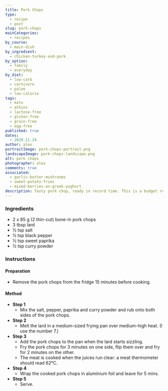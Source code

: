 ```yaml
---
title: Pork Chops
type:
  - recipe
  - post
slug: pork-chops
mainCategories: 
  - recipes
by_course:
  - main-dish
by_ingredient:
  - chicken-turkey-and-pork
by_option:
  - family
  - everyday
by_diet:
  - low-carb
  - carnivore
  - paleo
  - low-calorie
tags:
  - keto
  - atkins
  - lactose-free
  - gluten-free
  - grain-free
  - egg-free
published: true
dates:   
  - 2020.11.24
author: alex
portraitImage: pork-chops-portrait.png
landscapeImage: pork-chops-landscape.png
alt: pork chops
photographer: alex
comments: true
associated: 
  - garlic-butter-mushrooms
  - sweet-potato-fries
  - mixed-berries-on-greek-yoghurt
description: Tasty pork chop, ready in record time. This is a budget recipe, perfect for weeknights.
---
```


<Ingredients>

### Ingredients
    
  - 2 x 85 g (2 thin-cut) bone-in pork chops 
  - 3 tbsp lard
  - ½ tsp salt
  - ½ tsp black pepper
  - ½ tsp sweet paprika
  - ½ tsp curry powder

</Ingredients>

<Instructions>

### Instructions

#### Preparation

  - Remove the pork chops from the fridge 15 minutes before cooking.

#### Method

  - **Step 1**
    - Mix the salt, pepper, paprika and curry powder and rub onto both sides of the pork chops.
  - **Step 2**
    - Melt the lard in a medium-sized frying pan over medium-high heat. (I use the number 7.)
  - **Step 3**
    - Add the pork chops to the pan when the lard starts sizzling.
    - Fry the pork chops for 3 minutes on one side, flip them over and fry for 2 minutes on the other. 
    - The meat is cooked when the juices run clear: a meat thermometer should read 62°C.
  - **Step 4**
    - Wrap the cooked pork chops in aluminium foil and leave for 5 mins.
  - **Step 5**
    - Serve.

</Instructions>


